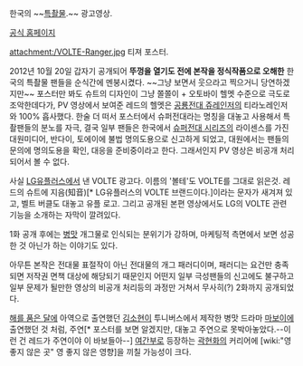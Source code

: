 한국의 ~~[[특촬물]].~~ 광고영상.

[http://www.volteranger.com/ 공식 홈페이지]

attachment:/VOLTE-Ranger.jpg
티져 포스터.

2012년 10월 20일 갑자기 공개되어 '''뚜껑을 열기도 전에 본작을 정식작품으로 오해한''' 한국의 특촬물 팬들을 순식간에 멘붕시켰다. ~~그냥 보면서 웃으라고 찍으거니 당연하겠지만~~ 포스터만 봐도 슈트의 디자인이 그냥 쫄쫄이 + 오토바이 헬멧 수준으로 극도로 조악한데다가, PV 영상에서 보여준 레드의 헬멧은 [[공룡전대 쥬레인저]]의 티라노레인저와 100% 흡사했다. 한술 더 떠서 포스터에서 슈퍼전대라는 명칭을 대놓고 사용해서 특촬팬들의 분노를 자극, 결국 일부 팬들은 한국에서 [[슈퍼전대 시리즈]]의 라이센스를 가진 대원미디어, 반다이, 토에이에 불법 명의도용으로 신고하게 되었고, 대원에서는 팬들의 문의에 명의도용을 확인, 대응을 준비중이라고 한다. 그래서인지 PV 영상은 비공개 처리되어서 볼 수 없다. 

사실 [[LG유플러스]]에서 낸 VOLTE 광고다. 이름의 '볼테'도 VOLTE를 그대로 읽은것. 레드의 슈트에 지음(知音)[* LG유플러스의 VOLTE 브랜드이다.]이라는 문자가 새겨져 있고, 벨트 버클도 대놓고 유플 로고. 그리고 공개된 본편 영상에서도 LG의 VOLTE 관련 기능을 소개하는 자막이 깔려있다. 

1화 공개 후에는 [[병맛]] 개그물로 인식되는 분위기가 강하며, 마케팅적 측면에서 보면 성공한 것 아닌가 하는 이야기도 있다.

아무튼 본작은 전대물 표절작이 아닌 전대물의 개그 패러디이며, 패러디는 요건만 충족되면 저작권 면책 대상에 해당되기 때문인지 어떤지 일부 극성팬들의 신고에도 불구하고 일부 문제가 될만한 영상의 비공개 처리등의 과정만 거쳐서 무사히(?) 2화까지 공개되었다.    

[[해를 품은 달]]에 아역으로 출연했던 [[김소현]]이 투니버스에서 제작한 병맛 드라마 [[마보이]]에 출연했던 것 처럼, 주연[* 포스터를 보면 알겠지만, 대놓고 주연으로 못박아놓았다.--이런 건 레드가 주연이야 이 바보들아--] [[여간부]]로 등장하는 [[곽현화]]의 커리어에 [wiki:"영 좋지 않은 곳" 영 좋지 않은 영향]을 끼칠 가능성이 크다. 

